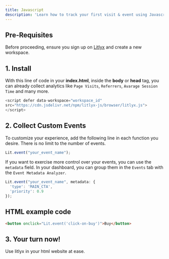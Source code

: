 ```yaml
---
title: Javascript
description: 'Learn how to track your first visit & event using Javascript.'
---
```


## Pre-Requisites

Before proceeding, ensure you sign up on [Litlyx](https://dashboard.litlyx.com/) and create a new workspace.

## 1. Install
With this line of code in your **index.html**, inside the **body** or **head** tag, you can already collect analytics like `Page Visits`, `Referrers`, `Avarage Session Time` and many more.

```javascript javascript
<script defer data-workspace="workspace_id" 
src="https://cdn.jsdelivr.net/npm/litlyx-js/browser/litlyx.js">
</script>
```

## 2. Collect Custom Events
To customize your experience, add the following line in each function you desire. There is no limit to the number of events.

```javascript javascript
Lit.event("your_event_name");
```
If you want to exercise more control over your events, you can use the `metadata` field. In your dashboard, you can group them in the `Events` tab with the `Event Metadata Analyzer`.

```javascript javascript
Lit.event("your_event_name", metadata: { 
  'type': 'MAIN_CTA', 
  'priority': 0.9
});
```

## HTML example code

```html 
<button onclick="Lit.event('click-on-buy')">Buy</button>
```


## 3. Your turn now!

Use litlyx in your html website at ease.
